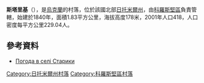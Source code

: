 {{coord|50|46|3|N|28|43|10|E|scale:30000|display=title}}

'''斯塔里基'''（{{lang-uk|Старики}}），是[[烏克蘭|烏克蘭]]的村落，位於該國北部[[日托米爾州|日托米爾州]]，由[[科羅斯堅區|科羅斯堅區]]負責管轄，始建於1840年，面積1.83平方公里，海拔高度178米，2001年人口418，人口密度每平方公里229.04人。

==參考資料==
* [http://weather.in.ua/ua/zhitomirskaja/24973 Погода в селі Старики] {{Wayback|url=http://weather.in.ua/ua/zhitomirskaja/24973 |date=20160305111249 }}

{{DEFAULTSORT:Старики}}
[[Category:日托米爾州村落|Category:日托米爾州村落]]
[[Category:科羅斯堅區村落|Category:科羅斯堅區村落]]


{{Zhytomyr-geo-stub}}